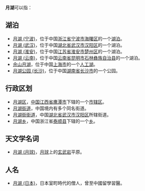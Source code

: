 '''月湖'''可以指：
== 湖泊 ==
*[[月湖_(宁波)|月湖 (宁波)]]，位于中国[[浙江省|浙江省]][[宁波市|宁波市]][[海曙区|海曙区]]的一个[[湖泊|湖泊]]。
*[[月湖_(武汉)|月湖 (武汉)]]，位于中国[[湖北省|湖北省]][[武汉市|武汉市]][[汉阳区|汉阳区]]的一个湖泊。
*[[月湖_(淮安)|月湖 (淮安)]]，位于中国[[江苏省|江苏省]][[淮安市|淮安市]][[楚州区|楚州区]]的一个湖泊。
*[[月湖_(云南)|月湖 (云南)]]，位于中国[[云南省|云南省]][[昆明市|昆明市]][[石林彝族自治县|石林彝族自治县]]的一个湖泊。
*[[佘山月湖|佘山月湖]]，位于中国[[上海市|上海市]]的一个[[人工湖|人工湖]]。
*[[月湖公园_(长沙)|月湖公园 (长沙)]]，位于中国[[湖南省|湖南省]][[长沙市|长沙市]]的一个公园。

== 行政区划 ==
*[[月湖区|月湖区]]，[[中国|中国]][[江西省|江西省]][[鹰潭市|鹰潭市]]下辖的一个[[市辖区|市辖区]]。
*[[月湖街道|月湖街道]]，中国境内有多个同名街道。
*[[月湖街街道|月湖街街道]]，中国[[湖北省|湖北省]][[武汉市|武汉市]][[汉阳区|汉阳区]]所辖街道。
*[[月湖乡|月湖乡]]，中国浙江省[[泰顺县|泰顺县]]下辖的一个[[乡|乡]]。

== 天文学名词 ==
*[[月湖_(月球)|月湖 (月球)]]，[[月球|月球]]上的[[玄武岩|玄武岩]]平原。

== 人名 ==
*[[月湖_(日本)|月湖 (日本)]]，日本室町時代的僧人，曾至中國留學習醫。
{{disambig|cat=二字消歧义}}